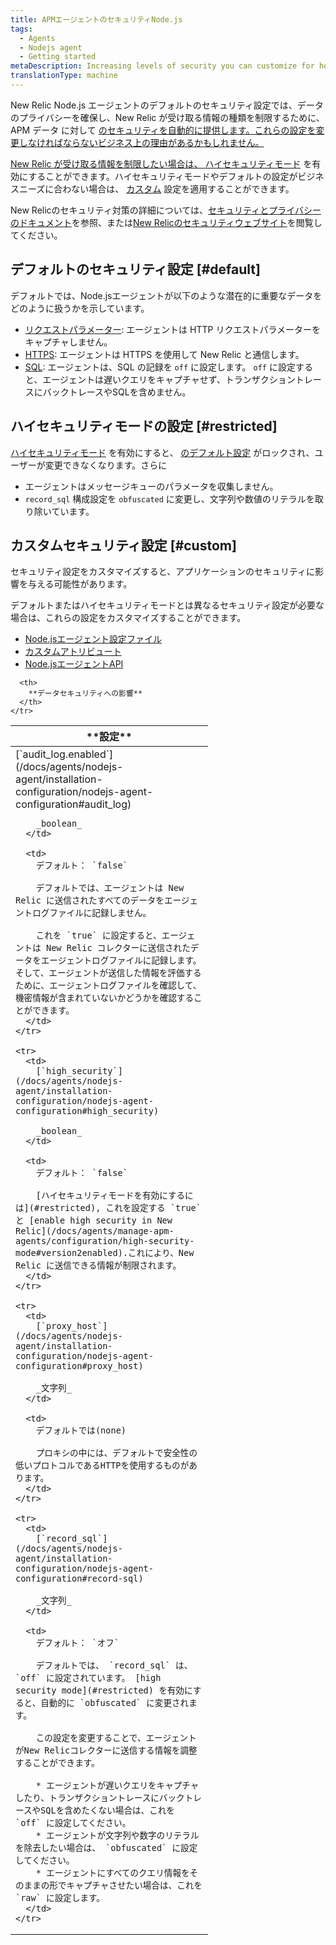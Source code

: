 ```yaml
---
title: APMエージェントのセキュリティNode.js
tags:
  - Agents
  - Nodejs agent
  - Getting started
metaDescription: Increasing levels of security you can customize for how your New Relic Node.js agent sends data to New Relic.
translationType: machine
---
```


New Relic Node.js エージェントのデフォルトのセキュリティ設定では、データのプライバシーを確保し、New Relic が受け取る情報の種類を制限するために、APM データ に対して [のセキュリティを自動的に提供します。これらの設定を変更しなければならないビジネス上の理由があるかもしれません。](/docs/using-new-relic/new-relic-security/security/apm-agent-data-security)

[](/docs/using-new-relic/new-relic-security/security/apm-agent-data-security)

[New Relic が受け取る情報を制限したい場合は、 ](/docs/using-new-relic/new-relic-security/security/apm-agent-data-security)[ハイセキュリティモード](#restricted) を有効にすることができます。ハイセキュリティモードやデフォルトの設定がビジネスニーズに合わない場合は、 [カスタム](#custom) 設定を適用することができます。

New Relicのセキュリティ対策の詳細については、[セキュリティとプライバシーのドキュメント](/docs/using-new-relic/new-relic-security/security/security-matters-data-privacy-new-relic)を参照、または[New Relicのセキュリティウェブサイト](https://newrelic.com/security)を閲覧してください。

## デフォルトのセキュリティ設定 [#default]

デフォルトでは、Node.jsエージェントが以下のような潜在的に重要なデータをどのように扱うかを示しています。

* [リクエストパラメーター](/docs/agents/nodejs-agent/installation-configuration/nodejs-agent-configuration#params): エージェントは HTTP リクエストパラメーターをキャプチャしません。
* [HTTPS](/docs/agents/nodejs-agent/installation-configuration/nodejs-agent-configuration#ssl): エージェントは HTTPS を使用して New Relic と通信します。
* [SQL](/docs/agents/nodejs-agent/installation-configuration/nodejs-agent-configuration#record-sql): エージェントは、SQL の記録を `off` に設定します。 `off` に設定すると、エージェントは遅いクエリをキャプチャせず、トランザクショントレースにバックトレースやSQLを含めません。

## ハイセキュリティモードの設定 [#restricted]

[ハイセキュリティモード](/docs/agents/nodejs-agent/installation-configuration/nodejs-agent-configuration#high_security) を有効にすると、 [のデフォルト設定](#default) がロックされ、ユーザーが変更できなくなります。さらに

* エージェントはメッセージキューのパラメータを収集しません。
* `record_sql` 構成設定を `obfuscated` に変更し、文字列や数値のリテラルを取り除いています。

## カスタムセキュリティ設定 [#custom]

<Callout variant="caution">
  セキュリティ設定をカスタマイズすると、アプリケーションのセキュリティに影響を与える可能性があります。
</Callout>

デフォルトまたはハイセキュリティモードとは異なるセキュリティ設定が必要な場合は、これらの設定をカスタマイズすることができます。

* [Node.jsエージェント設定ファイル](/docs/agents/nodejs-agent/installation-configuration/nodejs-agent-configuration)
* [カスタムアトリビュート](/docs/agents/nodejs-agent/api-guides/nodejs-agent-api#add-custom-param)
* [Node.jsエージェントAPI](/docs/agents/nodejs-agent/api-guides/guide-using-nodejs-agent-api)

<table>
  <thead>
    <tr>
      <th width="300px">
        **設定**
      </th>

      <th>
        **データセキュリティへの影響**
      </th>
    </tr>
  </thead>

  <tbody>
    <tr>
      <td>
        [`audit_log.enabled`](/docs/agents/nodejs-agent/installation-configuration/nodejs-agent-configuration#audit_log)

        _boolean_
      </td>

      <td>
        デフォルト： `false`

        デフォルトでは、エージェントは New Relic に送信されたすべてのデータをエージェントログファイルに記録しません。

        これを `true` に設定すると、エージェントは New Relic コレクターに送信されたデータをエージェントログファイルに記録します。そして、エージェントが送信した情報を評価するために、エージェントログファイルを確認して、機密情報が含まれていないかどうかを確認することができます。
      </td>
    </tr>

    <tr>
      <td>
        [`high_security`](/docs/agents/nodejs-agent/installation-configuration/nodejs-agent-configuration#high_security)

        _boolean_
      </td>

      <td>
        デフォルト： `false`

        [ハイセキュリティモードを有効にするには](#restricted), これを設定する `true` と [enable high security in New Relic](/docs/agents/manage-apm-agents/configuration/high-security-mode#version2enabled).これにより、New Relic に送信できる情報が制限されます。
      </td>
    </tr>

    <tr>
      <td>
        [`proxy_host`](/docs/agents/nodejs-agent/installation-configuration/nodejs-agent-configuration#proxy_host)

        _文字列_
      </td>

      <td>
        デフォルトでは(none)

        プロキシの中には、デフォルトで安全性の低いプロトコルであるHTTPを使用するものがあります。
      </td>
    </tr>

    <tr>
      <td>
        [`record_sql`](/docs/agents/nodejs-agent/installation-configuration/nodejs-agent-configuration#record-sql)

        _文字列_
      </td>

      <td>
        デフォルト： `オフ`

        デフォルトでは、 `record_sql` は、 `off` に設定されています。 [high security mode](#restricted) を有効にすると、自動的に `obfuscated` に変更されます。

        この設定を変更することで、エージェントがNew Relicコレクターに送信する情報を調整することができます。

        * エージェントが遅いクエリをキャプチャしたり、トランザクショントレースにバックトレースやSQLを含めたくない場合は、これを `off` に設定してください。
        * エージェントが文字列や数字のリテラルを除去したい場合は、 `obfuscated` に設定してください。
        * エージェントにすべてのクエリ情報をそのままの形でキャプチャさせたい場合は、これを `raw` に設定します。
      </td>
    </tr>
  </tbody>
</table>